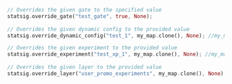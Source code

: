 ```Rust
// Overrides the given gate to the specified value
statsig.override_gate("test_gate", true, None);
	
// Overrides the given dynamic config to the provided value
statsig.override_dynamic_config("test_1", my_map.clone(), None); //my_map is HashMap<String, Value>

// Overrides the given experiment to the provided value
statsig.override_experiment("test_xp_1", my_map.clone(), None); //my_map is HashMap<String, Value>
	
// Overrides the given layer to the provided value
statsig.override_layer("user_promo_experiments", my_map.clone(), None); //my_map is HashMap<String, Value>

```